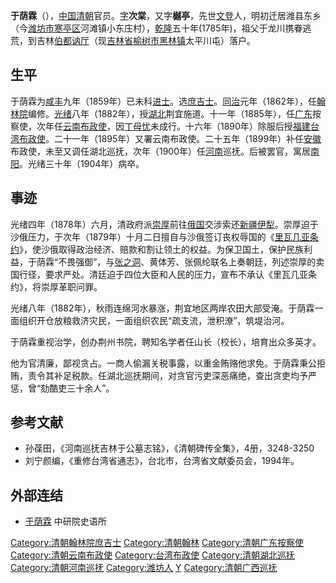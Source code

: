 {{Dablink|此人物姓“[[于姓|-{于}-]]”（发音：Yú<!-- 请参看《国语辞典》及《现代汉语词典》-->）而不是“[[于姓|-{于}-]]”。}}
{{noteTA
|reason=5
|T=zh:于荫霖;zh-hans:于荫霖;zh-hant:于荫霖;zh-tw:于荫霖;zh-hk:于荫霖;zh-sg:于荫霖;zh-mo:于荫霖;
|1=zh:于荫霖;zh-hans:于荫霖;zh-hant:于荫霖;zh-tw:于荫霖;zh-hk:于荫霖;zh-mo:于荫霖;
|2=zh:于姓;zh-hans:于姓;zh-hant:于姓;zh-tw:于姓;zh-hk:于姓;zh-mo:于姓;
}}
'''于荫霖'''（{{bd|1838年||1904年|catIdx=Y于}}），[[中国|中国]][[清朝|清朝]]官员。[[表字|字]]'''次棠'''，又字'''樾亭'''，先世[[文登|文登]]人，明初迁居潍县东乡（今[[潍坊市|潍坊市]][[寒亭区|寒亭区]]河滩镇小东庄村），[[乾隆|乾隆]]五十年(1785年)，祖父于龙川携眷逃荒，到吉林[[榆树直隶厅|伯都讷厅]]（现[[吉林省|吉林省]][[榆树市|榆树市]][[黑林镇_(榆树市)|黑林镇]]太平川屯）落户。

==生平==
于荫霖为[[咸丰|咸丰]]九年（1859年）已未科[[进士|进士]]。选[[庶吉士|庶吉士]]。[[同治|同治]]元年（1862年），任[[翰林院|翰林院]]编修。[[光绪|光绪]]八年（1882年），授[[湖北|湖北]]荆宜施道。十一年（1885年），任[[广东|广东]]按察使，次年任[[云南|云南]][[布政使|布政使]]，因[[丁忧|丁母忧]]未成行。十六年（1890年）除服后授[[福建台湾布政使|福建台湾布政使]]。二十一年（1895年）又署云南布政使。二十五年（1899年）补任[[安徽|安徽]]布政使，未至又调任湖北巡抚，次年（1900年）任[[河南|河南]]巡抚。后被罢官，寓居[[南阳|南阳]]。光绪三十年（1904年）病卒。

==事迹==
光绪四年（1878年）六月，清政府派[[崇厚|崇厚]]前往[[俄国|俄国]]交涉索还[[新疆|新疆]][[伊犁|伊犁]]。崇厚迫于沙俄压力，于次年（1879年）十月二日擅自与沙俄签订丧权辱国的《[[里瓦几亚条约|里瓦几亚条约]]》，使沙俄取得政治经济、赔款和割让领土的权益。为保卫国土，保护民族利益，于荫霖“不畏强御”，与[[张之洞|张之洞]]、黄体芳、张佩纶联名上奏朝廷，列述崇厚的卖国行径，要求严处。清廷迫于四位大臣和人民的压力，宣布不承认《里瓦几亚条约》，将崇厚革职问罪。

光绪八年（1882年），秋雨连绵河水暴涨，荆宜地区两岸农田大部受淹。于荫霖一面组织开仓放粮救济灾民，一面组织农民“疏支流，泄积潦”，筑堤治河。

于荫霖重视治学，创办荆州书院，聘知名学者任山长（校长），培育出众多英才。

他为官清廉，鄙视贪占。一商人偷漏关税事露，以重金贿赂他求免。于荫霖秉公拒贿，责令其补足税款。任湖北巡抚期间，对贪官污吏深恶痛绝，查出贪吏均予严惩，曾“劾酷吏三十余人”。

==参考文献==
*孙葆田，《河南巡抚吉林于公墓志铭》，《清朝碑传全集》，4册，3248-3250
*刘宁颜编，《重修台湾省通志》，台北市，台湾省文献委员会，1994年。

==外部连结==
*[http://npmhost.npm.gov.tw/ttscgi2/ttsquery?0:0:npmauac:TM%3D%A4_%BD%AE%C0M 于荫霖] {{Wayback|url=http://npmhost.npm.gov.tw/ttscgi2/ttsquery?0:0:npmauac:TM%3D%A4_%BD%AE%C0M |date=20210321070117 }} 中研院史语所

{{start box}}
{{s-off}}
{{s-before|[[蒯德标|蒯德标]]}}
{{s-title|[[台湾布政使|台湾布政使]]|<small>光绪十六年（1890年）上任</small>}}
{{s-after|[[沈应奎|沈应奎]]}}
{{s-before|[[曽龢|曽龢]]}}
{{s-title| [[湖北省|湖北]][[巡抚|巡抚]]|<small>1899年-1900年</small>}}
{{s-after|[[裕长|裕长]]}}
{{s-before|[[裕长|裕长]]}}
{{s-title| [[河南省|河南]][[巡抚|巡抚]]|<small>1900年-1901年</small>}}
{{s-after|[[松寿|松寿]]}}
{{s-before|[[聂缉槼|聂缉槼]]}}
{{s-title| [[湖北省|湖北]][[巡抚|巡抚]]|<small>1901年</small>}}
{{s-after|[[锡良|锡良]]}}
{{succession box|[[黄槐森|黄槐森]]|[[李经羲|李经羲]]|广西巡抚|光绪二十七年二月十六 - 光绪二十七年三月初三<br /><small>1901年4月4日 - 1901年4月21日</small>}}
{{end box}}


{{咸丰九年己未科殿试金榜}}
{{DEFAULTSORT:Yu于}}
[[Category:清朝翰林院庶吉士|Category:清朝翰林院庶吉士]]
[[Category:清朝翰林|Category:清朝翰林]]
[[Category:清朝广东按察使|Category:清朝广东按察使]]
[[Category:清朝云南布政使|Category:清朝云南布政使]]
[[Category:台湾布政使|Category:台湾布政使]]
[[Category:清朝湖北巡抚|Category:清朝湖北巡抚]]
[[Category:清朝河南巡抚|Category:清朝河南巡抚]]
[[Category:潍坊人|Category:潍坊人]]
[[Category:于姓|Y]]
[[Category:清朝广西巡抚|Category:清朝广西巡抚]]
